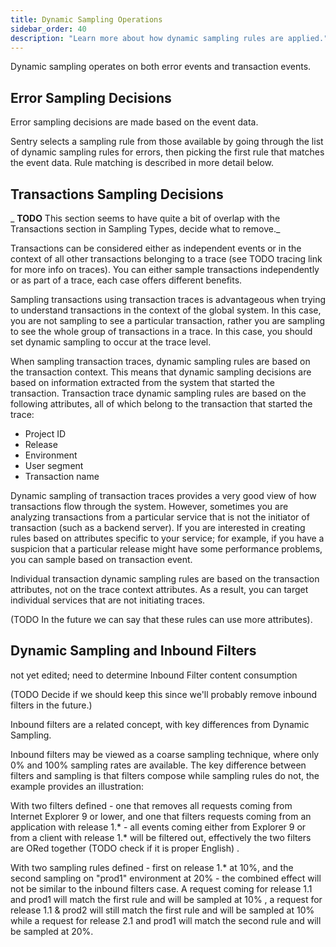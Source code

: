 ```yaml
---
title: Dynamic Sampling Operations
sidebar_order: 40
description: "Learn more about how dynamic sampling rules are applied."
---
```


Dynamic sampling operates on both error events and transaction events.

## Error Sampling Decisions

Error sampling decisions are made based on the event data.

Sentry selects a sampling rule from those available by going through the list of dynamic sampling rules for errors, then picking the first rule that matches the event data. Rule matching is described in more detail below.

## Transactions Sampling Decisions

_ **TODO** This section seems to have quite a bit of overlap with the Transactions section in Sampling Types, decide what to remove._

Transactions can be considered either as independent events or in the context of all other transactions belonging to a trace (see TODO tracing link for more info on traces). You can either sample transactions independently or as part of a trace, each case offers different benefits.

Sampling transactions using transaction traces is advantageous when trying to understand transactions in the context of the global system. In this case, you are not sampling to see a particular transaction, rather you are sampling to see the whole group of transactions in a trace. In this case, you should set dynamic sampling to occur at the trace level.

When sampling transaction traces, dynamic sampling rules are based on the transaction context. This means that dynamic sampling decisions are based on information extracted from the system that started the transaction. Transaction trace dynamic sampling rules are based on the following attributes, all of which belong to the transaction that started the trace:

- Project ID
- Release
- Environment
- User segment
- Transaction name

Dynamic sampling of transaction traces provides a very good view of how transactions flow through the system. However, sometimes you are analyzing transactions from a particular service that is not the initiator of transaction (such as a backend server). If you are interested in creating rules based on attributes specific to your service; for example, if you have a suspicion that a particular release might have some performance problems, you can sample based on transaction event.

Individual transaction dynamic sampling rules are based on the transaction attributes, not on the trace context attributes. As a result, you can target individual services that are not initiating traces.

(TODO In the future we can say that these rules can use more attributes).

## Dynamic Sampling and Inbound Filters

<Note> not yet edited; need to determine Inbound Filter content consumption </Note>

(TODO Decide if we should keep this since we'll probably remove inbound filters in the future.)

Inbound filters are a related concept, with key differences from Dynamic Sampling.

Inbound filters may be viewed as a coarse sampling technique, where only 0% and 100% sampling rates are available. The key difference between filters and sampling is that filters compose while sampling rules do not, the example provides an illustration:

With two filters defined - one that removes all requests coming from Internet Explorer 9 or lower, and one that filters requests coming from an application with release 1.* - all  events coming either from Explorer 9 or from a client with release 1.* will be filtered out, effectively the two filters are ORed together (TODO check if it is proper English) .

With two sampling rules defined - first on release 1.* at 10%, and the second sampling on "prod1" environment at 20% - the combined effect will not be  similar to the inbound filters case. A request coming for release 1.1 and prod1 will match the first rule and will be sampled at 10% , a request for release 1.1 & prod2 will still match the first rule and will be sampled at 10% while a request for release 2.1 and prod1 will match the second rule and will be sampled at 20%.
